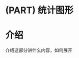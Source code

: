 \mainmatter

# (PART) 统计图形 {#Statistical-Graphics .unnumbered}

# 介绍 {#Statistical-Graphics-Intro .unnumbered}

介绍这部分讲什么内容，如何展开
